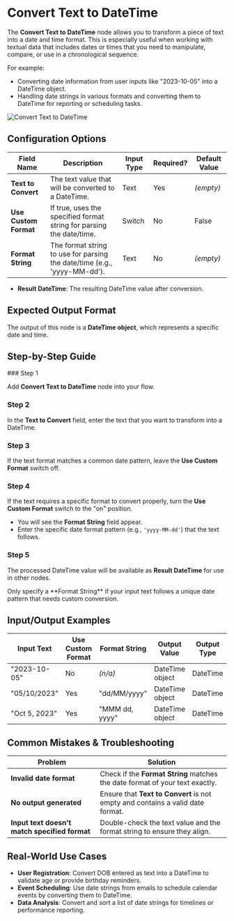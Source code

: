 
# Convert Text to DateTime

The **Convert Text to DateTime** node allows you to transform a piece of text into a date and time format. This is especially useful when working with textual data that includes dates or times that you need to manipulate, compare, or use in a chronological sequence.

For example:

- Converting date information from user inputs like "2023-10-05" into a DateTime object.
- Handling date strings in various formats and converting them to DateTime for reporting or scheduling tasks.

![Convert Text to DateTime](./convert-text-to-datetime.png)

## Configuration Options

| Field Name            | Description                                                              | Input Type | Required? | Default Value |
| --------------------- | ------------------------------------------------------------------------ | ---------- | --------- | ------------- |
| **Text to Convert**   | The text value that will be converted to a DateTime.                     | Text       | Yes       | _(empty)_     |
| **Use Custom Format** | If true, uses the specified format string for parsing the date/time.     | Switch     | No        | False         |
| **Format String**     | The format string to use for parsing the date/time (e.g., 'yyyy-MM-dd'). | Text       | No        | _(empty)_     |

- **Result DateTime**: The resulting DateTime value after conversion.

## Expected Output Format

The output of this node is a **DateTime object**, which represents a specific date and time.

## Step-by-Step Guide

<Steps>
### Step 1

Add **Convert Text to DateTime** node into your flow.

### Step 2

In the **Text to Convert** field, enter the text that you want to transform into a DateTime.

### Step 3

If the text format matches a common date pattern, leave the **Use Custom Format** switch off.

### Step 4

If the text requires a specific format to convert properly, turn the **Use Custom Format** switch to the "on" position.

- You will see the **Format String** field appear.
- Enter the specific date format pattern (e.g., `'yyyy-MM-dd'`) that the text follows.

### Step 5

The processed DateTime value will be available as **Result DateTime** for use in other nodes.

</Steps>

<Callout type="info" title="Tip">
  Only specify a **Format String** if your input text follows a unique date
  pattern that needs custom conversion.
</Callout>

## Input/Output Examples

| Input Text    | Use Custom Format | Format String  | Output Value    | Output Type |
| ------------- | ----------------- | -------------- | --------------- | ----------- |
| "2023-10-05"  | No                | _(n/a)_        | DateTime object | DateTime    |
| "05/10/2023"  | Yes               | "dd/MM/yyyy"   | DateTime object | DateTime    |
| "Oct 5, 2023" | Yes               | "MMM dd, yyyy" | DateTime object | DateTime    |

## Common Mistakes & Troubleshooting

| Problem                                       | Solution                                                                       |
| --------------------------------------------- | ------------------------------------------------------------------------------ |
| **Invalid date format**                       | Check if the **Format String** matches the date format of your text exactly.   |
| **No output generated**                       | Ensure that **Text to Convert** is not empty and contains a valid date format. |
| **Input text doesn't match specified format** | Double-check the text value and the format string to ensure they align.        |

## Real-World Use Cases

- **User Registration**: Convert DOB entered as text into a DateTime to validate age or provide birthday reminders.
- **Event Scheduling**: Use date strings from emails to schedule calendar events by converting them to DateTime.
- **Data Analysis**: Convert and sort a list of date strings for timelines or performance reporting.
